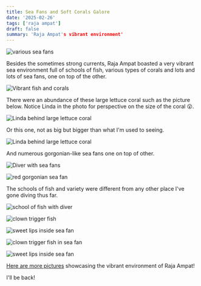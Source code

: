 ```yaml
---
title: Sea Fans and Soft Corals Galore
date: '2025-02-26'
tags: ['raja ampat']
draft: false
summary: 'Raja Ampat's vibrant environment'
---
```


<Image
  src="/static/images/raja-sea-fans/sun-shot.jpg"
  width={800}
  height={840}
  alt="various sea fans"
/>

Besides the sometimes strong currents, Raja Ampat boasted a very vibrant sea environment full of schools of fish, various types of corals and lots and lots of sea fans, one on top of the other.

<Image
  src="/static/images/raja-sea-fans/raja-fish-corals.jpg"
  width={800}
  height={840}
  alt="Vibrant fish and corals"
/>

There were an abundance of these large lettuce coral such as the picture below. Notice Linda in the photo for perspective on the size of the coral 😮.

<Image
  src="/static/images/raja-sea-fans/Linda-lettuce-coral.jpg"
  width={800}
  height={840}
  alt="Linda behind large lettuce coral"
/>

Or this one, not as big but bigger than what I'm used to seeing.

<Image
  src="/static/images/raja-sea-fans/linda-sea-fan.jpg"
  width={800}
  height={840}
  alt="Linda behind large lettuce coral"
/>

And numerous gorgonian-like sea fans one on top of other.

<Image
  src="/static/images/raja-sea-fans/linda-many-fans.jpg"
  width={800}
  height={840}
  alt="Diver with sea fans"
/>

<Image
  src="/static/images/raja-sea-fans/red-gorgonian.jpg"
  width={800}
  height={840}
  alt="red gorgonian sea fan"
/>

The schools of fish and variety were different from any other place I've gone diving thus far.

<Image
  src="/static/images/raja-sea-fans/schools-linda.jpg"
  width={800}
  height={840}
  alt="school of fish with diver"
/>

<Image
  src="/static/images/raja-sea-fans/clown-trigger-fish.jpg"
  width={800}
  height={840}
  alt="clown trigger fish"
/>

<Image
  src="/static/images/raja-sea-fans/sweet-lips-fan.jpg"
  width={800}
  height={840}
  alt="sweet lips inside sea fan"
/>

<Image
  src="/static/images/raja-sea-fans/clown-sea-fan.jpg"
  width={800}
  height={840}
  alt="clown trigger fish in sea fan"
/>

<Image
  src="/static/images/raja-sea-fans/fish-sea-fan.jpg"
  width={800}
  height={840}
  alt="sweet lips inside sea fan"
/>

[Here are more pictures](https://generosalitton.smugmug.com/Raja-Currents/n-3QCcjR) showcasing the vibrant environment of Raja Ampat!

I'll be back!
